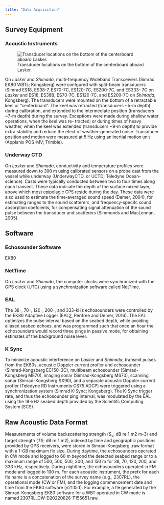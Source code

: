 ```yaml
---
title: "Data Acquisition"
---
```


## Survey Equipment

### Acoustic Instruments

![Transducer locations on the bottom of the centerboard aboard Lasker.](images/transducers.jpg){fig-align="left"}

On *Lasker* and *Shimada*, multi-frequency Wideband Transceivers (Simrad EK80 WBTs; Kongsberg) were confgured with split-beam transducers (Simrad ES18, ES38-7, ES70-7C, ES120-7C, ES200-7C, and ES333- 7C on *Lasker* and ES18, ES38B, ES70-7C, ES120-7C, and ES200-7C on *Shimada*; Kongsberg). The transducers were mounted on the bottom of a retractable keel or “centerboard”. The keel was retracted (transducers \~5-m depth) during calibration, and extended to the intermediate position (transducers \~7-m depth) during the survey. Exceptions were made during shallow water operations, when the keel was re- tracted; or during times of heavy weather, when the keel was extended (transducers \~9-m depth) to provide extra stability and reduce the efect of weather-generated noise. Transducer position and motion were measured at 5 Hz using an inertial motion unit (Applanix POS-MV; Trimble).

### Underway CTD

On *Lasker* and *Shimada*, conductivity and temperature profiles were measured down to 300 m using calibrated sensors on a probe cast from the vessel while underway (UnderwayCTD, or UCTD; Teledyne Ocean- science). Casts were typically conducted between two to four times along each transect. These data indicate the depth of the surface mixed layer, above which most epipelagic CPS reside during the day. These data were also used to estimate the time-averaged sound speed (Demer, 2004), for estimating ranges to the sound scatterers, and frequency-specifc sound absorption coefcients, for compensating signal attenuation of the sound pulse between the transducer and scatterers (Simmonds and MacLennan, 2005).

## Software

### Echosounder Software

EK80

### NetTime

On *Lasker* and *Shimada*, the computer clocks were synchronized with the GPS clock (UTC) using a synchronization software called NetTime.

### EAL

The 38-, 70-, 120-, 200-, and 333-kHz echosounders were controlled by the EK80 Adaptive Logger (EAL[2](file:///C:/Users/alice.beittel/Downloads/2024Renfree.docx#_bookmark7), Renfree and Demer, 2016). The EAL optimizes the pulse interval based on the seabed depth, while avoiding aliased seabed echoes, and was programmed such that once an hour the echosounders would record three pings in passive mode, for obtaining estimates of the background noise level.

### K Sync

To minimize acoustic interference on *Lasker* and *Shimada*, transmit pulses from the EK80s, acoustic Doppler current profler and echosounder (Simrad-Kongsberg EC150-3C), multibeam echosounder (Simrad- Kongsberg ME70), imaging sonar (Simrad-Kongsberg MS70), scanning sonar (Simrad-Kongsberg SX90), and a separate acoustic Doppler current profler (Teledyne RD Instruments OS75 ADCP) were triggered using a synchronization system (Simrad K-Sync; Kongsberg). The K-Sync trigger rate, and thus the echosounder ping interval, was modulated by the EAL using the 18-kHz seabed depth provided by the Scientifc Computing System (SCS).

## Raw Acoustic Data Format

Measurements of volume backscattering strength (*S~v~*; dB re 1 m2 m-3) and target strength (*TS*; dB re 1 m2), indexed by time and geographic positions provided by GPS receivers, were stored in Simrad-Kongsberg .raw format with a 1-GB maximum fle size. During daytime, the echosounders operated in CW mode and logged to 60 m beyond the detected seabed range or to a maximum range of 500, 500, 500, 300, and 150 m for 38, 70, 120, 200, and 333 kHz, respectively. During nighttime, the echosounders operated in FM mode and logged to 100 m. For each acoustic instrument, the prefx for each fle name is a concatenation of the survey name (e.g., 2307RL), the operational mode (CW or FM), and the logging commencement date and time from the EK80 software (v21.15.1). For example, a fle generated by the Simrad-Kongsberg EK80 software for a WBT operated in CW mode is named 2307RL_CW-D20220826-T155651.raw.
